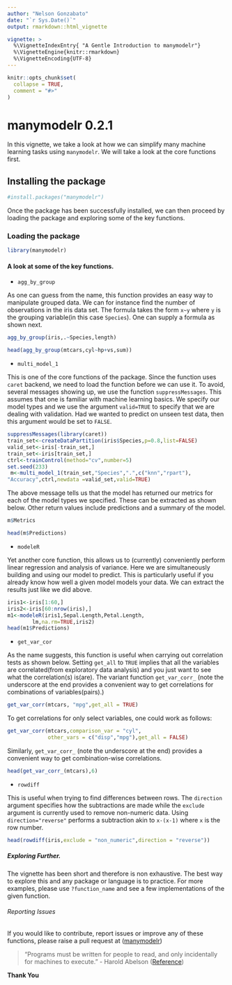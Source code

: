 ---
author: "Nelson Gonzabato"
date: "`r Sys.Date()`"
output: rmarkdown::html_vignette

vignette: >
  %\VignetteIndexEntry{ "A Gentle Introduction to manymodelr"}
  %\VignetteEngine{knitr::rmarkdown}
  %\VignetteEncoding{UTF-8}
---

```{r setup, include = FALSE}
knitr::opts_chunk$set(
  collapse = TRUE,
  comment = "#>"
)
```

# manymodelr 0.2.1

In this vignette, we take a look at how we can simplify many machine learning tasks using `manymodelr`. We will take a look at the core functions first.

## Installing the package

```{r}
#install.packages("manymodelr")
```

Once the package has been successfully installed, we can then proceed by loading the package and exploring some of the key functions.



### Loading the package

```{r}
library(manymodelr)
```

#### A look at some of the key functions.

* `agg_by_group`

As one can guess from the name, this function provides an easy way to manipulate grouped data. We can for instance find the number of observations in the iris data set. The formula takes the form `x~y` where `y` is the grouping variable(in this case `Species`). One can supply a formula as shown next. 

```{r}
agg_by_group(iris,.~Species,length)
```

```{r}
head(agg_by_group(mtcars,cyl~hp+vs,sum))
```


* `multi_model_1`

This is one of the core functions of the package. Since the function uses `caret` backend, we need to load the function before we can use it. To avoid, several messages showing up, we use the function `suppressMessages`. This assumes that one is familiar with machine learning basics. We specify our model types and we use the argument `valid=TRUE` to specify that we are dealing with validation. Had we wanted to predict on unseen test data, then this argument would be set to `FALSE`.

```{r}
suppressMessages(library(caret))
train_set<-createDataPartition(iris$Species,p=0.8,list=FALSE)
valid_set<-iris[-train_set,]
train_set<-iris[train_set,]
ctrl<-trainControl(method="cv",number=5)
set.seed(233)
 m<-multi_model_1(train_set,"Species",".",c("knn","rpart"),
"Accuracy",ctrl,newdata =valid_set,valid=TRUE)
```

The above message tells us that the model has returned our metrics for each of the model types we specified. These can be extracted as shown below. Other return values include predictions and a summary of the model.

```{r}
m$Metrics
```
```{r}
head(m$Predictions)
```


* `modeleR`

 Yet another core function, this allows us to (currently) conveniently perform linear regression and analysis of variance.  Here we are simultaneously building and using our model to predict. This is particularly useful if you already know how well a given model models your data. We can extract the results just like we did above.
 
```{r}
iris1<-iris[1:60,]
iris2<-iris[60:nrow(iris),]
m1<-modeleR(iris1,Sepal.Length,Petal.Length,
        lm,na.rm=TRUE,iris2)
head(m1$Predictions)
```

* `get_var_cor`
 
 As the name suggests, this function is useful when carrying out correlation tests as shown below. Setting `get_all` to `TRUE` implies that all the variables are correlated(from exploratory data analysis) and you just want to see what the correlation(s) is(are). The variant function `get_var_corr_` (note the underscore at the end provides a convenient way to get correlations for combinations of variables(pairs).)
 
 
```{r}
get_var_corr(mtcars, "mpg",get_all = TRUE)
```
To get correlations for only select variables, one could work as follows:

```{r}
get_var_corr(mtcars,comparison_var = "cyl",
             other_vars = c("disp","mpg"),get_all = FALSE)
```



Similarly, `get_var_corr_` (note the underscore at the end) provides  a convenient way to get combination-wise correlations.

```{r}
head(get_var_corr_(mtcars),6)
```



* `rowdiff`

 This is useful when trying to find differences between rows. The `direction` argument specifies how the subtractions are made while the `exclude` argument is currently used to
 remove non-numeric data.  Using `direction="reverse"` performs a subtraction akin to `x-(x-1)` where `x` is the row number. 

```{r}
head(rowdiff(iris,exclude = "non_numeric",direction = "reverse"))
```



##### Exploring Further.

The vignette has been short and therefore is non exhaustive. The best way to explore this and any package or language is to practice. For more examples, please use `?function_name` and see a few implementations of the given function.

###### Reporting Issues

If you would like to contribute, report issues or improve any of these functions, please raise a pull request at ([manymodelr](https://www.github.com/Nelson-Gon/manymodelr))

> "Programs must be written for people to read, and only incidentally for machines to execute." - Harold Abelson ([Reference](https://www.goodreads.com/quotes/tag/programming))

**Thank You**
